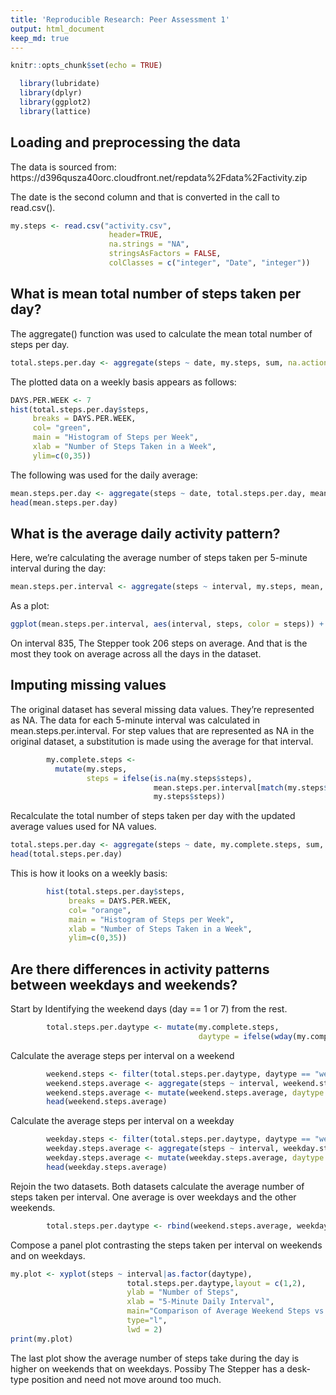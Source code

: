 ---
title: 'Reproducible Research: Peer Assessment 1'
output: html_document
keep_md: true
---

```{r setup, include=FALSE}
knitr::opts_chunk$set(echo = TRUE)

  library(lubridate)
  library(dplyr)
  library(ggplot2)
  library(lattice)
```


## Loading and preprocessing the data
The data is sourced from: https://d396qusza40orc.cloudfront.net/repdata%2Fdata%2Factivity.zip

The date is the second column and that is converted in the call to read.csv().
```{r readin} 
my.steps <- read.csv("activity.csv", 
                      header=TRUE, 
                      na.strings = "NA", 
                      stringsAsFactors = FALSE, 
                      colClasses = c("integer", "Date", "integer"))
```


## What is mean total number of steps taken per day?
The aggregate() function was used to calculate the mean total number of steps per day.
```{r total}
total.steps.per.day <- aggregate(steps ~ date, my.steps, sum, na.action = na.omit)
```

The plotted data on a weekly basis appears as follows:
```{r total.steps.per.day}
DAYS.PER.WEEK <- 7
hist(total.steps.per.day$steps, 
     breaks = DAYS.PER.WEEK, 
     col= "green", 
     main = "Histogram of Steps per Week", 
     xlab = "Number of Steps Taken in a Week", 
     ylim=c(0,35))
```


The following was used for the daily average:
```{r averagePerDay}
mean.steps.per.day <- aggregate(steps ~ date, total.steps.per.day, mean, na.action = na.omit)
head(mean.steps.per.day)
```



## What is the average daily activity pattern?
Here, we're calculating the average number of steps taken per 5-minute interval during the day:

```{r 5minInterval}
mean.steps.per.interval <- aggregate(steps ~ interval, my.steps, mean, na.action = na.omit)
```

As a plot: 
```{r plot5MinInterval, echo=TRUE}
ggplot(mean.steps.per.interval, aes(interval, steps, color = steps)) + geom_line() + xlab("5 Minute Interval During Each Day") + ylab("Average Number of Steps") + ggtitle("Average Number of Steps Per 5 Min. Interval Each Day" ) + theme(plot.title = element_text(lineheight=.9, face="bold"))
```

On interval 835, The Stepper took 206 steps on average. And that is the most they took on average across all the days in the dataset.


## Imputing missing values
The original dataset has several missing data values. They're represented as NA. The data for each 5-minute interval was calculated in mean.steps.per.interval. For step values that are represented as NA in the original dataset, a substitution is made using the average for that interval.

```{r imputeaverage}
        my.complete.steps <- 
          mutate(my.steps, 
                 steps = ifelse(is.na(my.steps$steps), 
                                mean.steps.per.interval[match(my.steps$interval, mean.steps.per.interval$interval),2], 
                                my.steps$steps))
```


Recalculate the total number of steps taken per day with the updated average values used for NA values.

```{r recalculateaverage}
total.steps.per.day <- aggregate(steps ~ date, my.complete.steps, sum, na.action = na.omit)
head(total.steps.per.day)
```

This is how it looks on a weekly basis:
```{r plotAverageImputedSteps, echo=TRUE}

        hist(total.steps.per.day$steps, 
             breaks = DAYS.PER.WEEK, 
             col= "orange", 
             main = "Histogram of Steps per Week", 
             xlab = "Number of Steps Taken in a Week",
             ylim=c(0,35))

```



## Are there differences in activity patterns between weekdays and weekends?


Start by Identifying the weekend days (day == 1 or 7) from the rest.
```{r weekendDays}
        total.steps.per.daytype <- mutate(my.complete.steps, 
                                          daytype = ifelse(wday(my.complete.steps$date) == 1 | wday(my.complete.steps$date) == 7, "weekend", "weekday"))
```

Calculate the average steps per interval on a weekend
```{r weekendAveragePerInterval}
        weekend.steps <- filter(total.steps.per.daytype, daytype == "weekend")
        weekend.steps.average <- aggregate(steps ~ interval, weekend.steps, mean)
        weekend.steps.average <- mutate(weekend.steps.average, daytype = "weekend")
        head(weekend.steps.average)
```

Calculate the average steps per interval on a weekday
```{r weekdayAveragePerInterval}
        weekday.steps <- filter(total.steps.per.daytype, daytype == "weekday")
        weekday.steps.average <- aggregate(steps ~ interval, weekday.steps,mean)
        weekday.steps.average <- mutate(weekday.steps.average, daytype = "weekday")
        head(weekday.steps.average)
```

Rejoin the two datasets. Both datasets calculate the average number of steps taken per interval. One average is over weekdays and the other weekends.
```{r rejoinIntervals}
        total.steps.per.daytype <- rbind(weekend.steps.average, weekday.steps.average)
```

Compose a panel plot contrasting the steps taken per interval on weekends and on weekdays.

```{r WeekendsWeekdays, echo=TRUE}
my.plot <- xyplot(steps ~ interval|as.factor(daytype),
                          total.steps.per.daytype,layout = c(1,2), 
                          ylab = "Number of Steps", 
                          xlab = "5-Minute Daily Interval", 
                          main="Comparison of Average Weekend Steps vs Weekday Steps", 
                          type="l",
                          lwd = 2)
print(my.plot)
```

The last plot show the average number of steps take during the day is higher on weekends that on weekdays. Possiby The Stepper has a desk-type position and need not move around too much.




